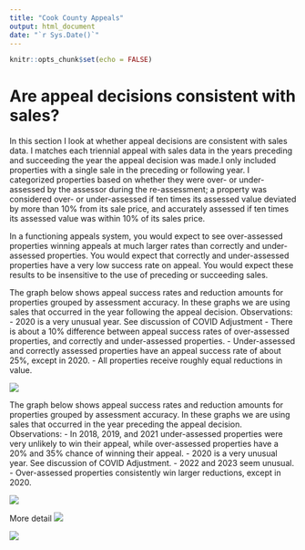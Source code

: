 ```yaml
---
title: "Cook County Appeals"
output: html_document
date: "`r Sys.Date()`"
---
```


```r
knitr::opts_chunk$set(echo = FALSE)
```

# Are appeal decisions consistent with sales?

In this section I look at whether appeal decisions are consistent with sales data. I matches each triennial appeal with sales data in the years preceding and succeeding the year the appeal decision was made.I only included properties with a single sale in the preceding or following year. I categorized properties based on whether they were over- or under-assessed by the assessor during the re-assessment; a property was considered over- or under-assessed if ten times its assessed value deviated by more than 10% from its sale price, and accurately assessed if ten times its assessed value was within 10% of its sales price.  

In a functioning appeals system, you would expect to see over-assessed properties winning appeals at much larger rates than correctly and under-assessed properties. You would expect that correctly and under-assessed properties have a very low success rate on appeal. You would expect these results to be insensitive to the use of preceding or succeeding sales. 

The graph below shows appeal success rates and reduction amounts for properties grouped by assessment accuracy. In these graphs we are using sales that occurred in the year following the appeal decision. Observations:
- 2020 is a very unusual year. See discussion of COVID Adjustment
- There is about a 10% difference between appeal success rates of over-assessed properties, and correctly and under-assessed properties.
- Under-assessed and correctly assessed properties have an appeal success rate of about 25%, except in 2020. 
- All properties receive roughly equal reductions in value. 

![ ](outputs/plot1.jpeg)

The graph below shows appeal success rates and reduction amounts for properties grouped by assessment accuracy. In these graphs we are using sales that occurred in the year preceding the appeal decision. Observations:
- In 2018, 2019, and 2021 under-assessed properties were very unlikely to win their appeal, while over-assessed properties have a 20% and 35% chance of winning their appeal.
- 2020 is a very unusual year. See discussion of COVID Adjustment.
- 2022 and 2023 seem unusual. 
- Over-assessed properties consistently win larger reductions, except in 2020. 

![ ](outputs/plot2.jpeg)

More detail
![ ](outputs/plot3.jpeg)

![ ](outputs/plot4.jpeg)